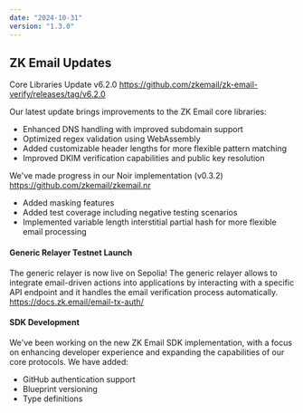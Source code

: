 ```yaml
---
date: "2024-10-31"
version: "1.3.0"
---
```


## ZK Email Updates
Core Libraries Update v6.2.0 https://github.com/zkemail/zk-email-verify/releases/tag/v6.2.0

Our latest update brings improvements to the ZK Email core libraries:
- Enhanced DNS handling with improved subdomain support
- Optimized regex validation using WebAssembly
- Added customizable header lengths for more flexible pattern matching
- Improved DKIM verification capabilities and public key resolution

We've made progress in our Noir implementation (v0.3.2) https://github.com/zkemail/zkemail.nr
- Added masking features
- Added test coverage including negative testing scenarios
- Implemented variable length interstitial partial hash for more flexible email processing

#### Generic Relayer Testnet Launch

The generic relayer is now live on Sepolia! The generic relayer allows to integrate email-driven actions into applications by interacting with a specific API endpoint and it handles the email verification process automatically. https://docs.zk.email/email-tx-auth/

#### SDK Development

We've been working on the new ZK Email SDK implementation, with a focus on enhancing developer experience and expanding the capabilities of our core protocols.
We have added:
- GitHub authentication support
- Blueprint versioning
- Type definitions